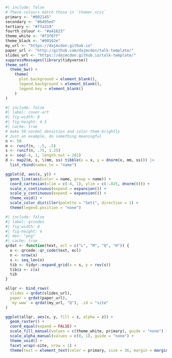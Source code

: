 
```r
#| include: false
# These colours match those in `themer.scss`
primary <- "#002145"
secondary <- "#6495ed"
tertiary <- "#ffa319"
fourth_colour <- "#a41623"
theme_white <- "#f3f6ff"
theme_black <- "#00162e"
my_url <- "https://dajmcdon.github.io"
paper_url <- "http://github.com/dajmcdon/talk-template/"
slides_url <- "https://dajmcdon.github.io/talk-template/"
suppressMessages(library(tidyverse))
theme_set(
  theme_bw() +
    theme(
      plot.background = element_blank(),
      legend.background = element_blank(),
      legend.key = element_blank()
    )
)
```

```r
#| include: false
#| label: cover-art
#| fig-width: 8
#| fig-height: 4.5
#| cache: true
# make 50 normal densities and color them brightly
# Just an example, do something meaningful
n <- 50
m <- runif(n, -.5, .5)
s <- runif(n, .75, 1.25)
x <- seq(-4, 1, length.out = 201)
d <- map2(m, s, \(mm, ss) tibble(x = x, y = dnorm(x, mm, ss))) |>
  list_rbind(names_to = "name")

ggplot(d, aes(x, y)) +
  geom_line(aes(color = name, group = name)) +
  coord_cartesian(xlim = c(-4, 1), ylim = c(-.025, dnorm(0))) +
  scale_x_continuous(expand = expansion()) +
  scale_y_continuous(expand = expansion()) +
  theme_void() +
  scale_color_distiller(palette = "Set1", direction = 1) +
  theme(legend.position = "none")
```


```r
#| include: false
#| label: qrcodes
#| fig-width: 8
#| fig-height: 4
#| dev: "png"
#| cache: true
qrdat <- function(text, ecl = c("L", "M", "Q", "H")) {
  x <- qrcode::qr_code(text, ecl)
  n <- nrow(x)
  s <- seq_len(n)
  tib <- tidyr::expand_grid(x = s, y = rev(s))
  tib$z <- c(x)
  tib
}

allqr <- bind_rows(
  slides = qrdat(slides_url),
  paper = qrdat(paper_url),
  `my www` = qrdat(my_url, "Q"), .id = "site"
)

ggplot(allqr, aes(x, y, fill = z, alpha = z)) +
  geom_raster() +
  coord_equal(expand = FALSE) +
  scale_fill_manual(values = c(theme_white, primary), guide = "none") +
  scale_alpha_manual(values = c(0, 1), guide = "none") +
  theme_void() +
  facet_wrap(~site, nrow = 1) +
  theme(text = element_text(color = primary, size = 36, margin = margin(3, 0, 3, 0)))
```

